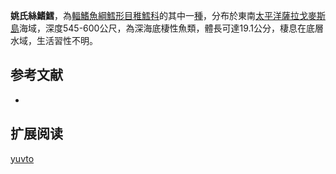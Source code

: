 {{Speciesbox
| name = 姚氏絲鰭鱈
| image = 
| image_width = 250px
| status = NE
| status_system = iucn3.1
| trend = unknow
| genus = Laemonema
| species = yuvto
| authority = [[Parin_&_Sazonov|Parin & Sazonov]], 1990
| synonyms = 
}}
'''姚氏絲鰭鱈'''，為[[輻鰭魚綱|輻鰭魚綱]][[鱈形目|鱈形目]][[稚鱈科|稚鱈科]]的其中一[[種|種]]，分布於東南[[太平洋|太平洋]][[薩拉戈麥斯島|薩拉戈麥斯島]]海域，深度545-600公尺，為深海底棲性魚類，體長可達19.1公分，棲息在底層水域，生活習性不明。

==参考文献==
*{{FishBase_species|genus=Laemonema|species=yuvto|year=2016|month=1}}

== 扩展阅读 ==
{{refbegin}}
{{wikispecies-inline|Laemonema yuvto|姚氏絲鰭鱈}}
{{refend}}
{{Taxonbar|from=Q3018718}}

[[Category:絲鰭鱈屬|yuvto]]


{{鱈形目小作品}}